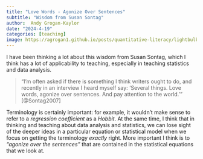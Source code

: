 ```yaml
---
title: "Love Words - Agonize Over Sentences"
subtitle: "Wisdom from Susan Sontag"
author:  Andy Grogan-Kaylor 
date: "2024-4-19"
categories: [teaching]
image: https://agrogan1.github.io/posts/quantitative-literacy/lightbulb-and-clover.png
---
```


I have been thinking a lot about this wisdom from Susan Sontag, which I think has a lot of applicability to teaching, especially in teaching statistics and data analysis.

> "I’m often asked if there is something I think writers ought to do, and recently in an interview I heard myself say: 'Several things. Love words, agonize over sentences. And pay attention to the world.'" [@Sontag2007]

Terminology is certainly important: for example, it wouldn't make sense to refer to a *regression coefficient* as a *Hobbit*. At the same time, I think that in thinking and teaching about data analysis and statistics, we can lose sight of the deeper ideas in a particular equation or statistical model when we focus on getting the terminology *exactly* right. More important I think is to *"agonize over the sentences"* that are contained in the statistical equations that we look at.











